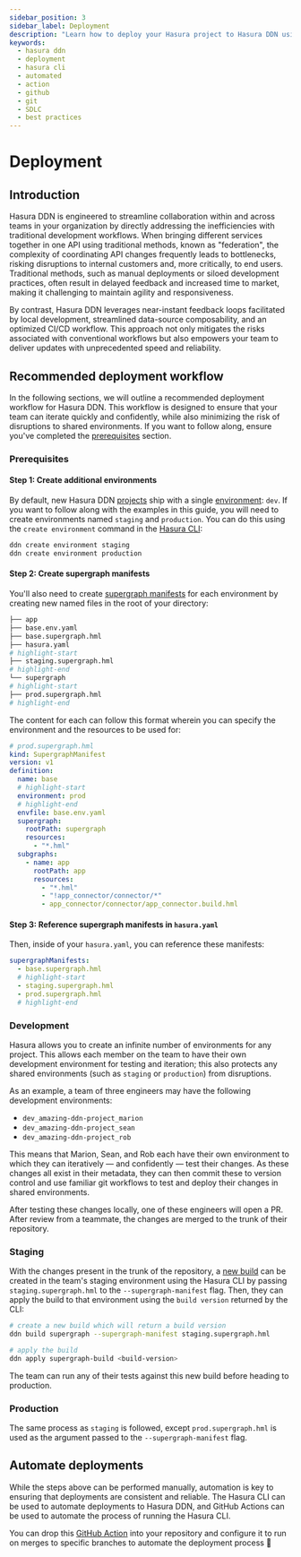 ```yaml
---
sidebar_position: 3
sidebar_label: Deployment
description: "Learn how to deploy your Hasura project to Hasura DDN using the Hasura CLI and GitHub Actions."
keywords:
  - hasura ddn
  - deployment
  - hasura cli
  - automated
  - action
  - github
  - git
  - SDLC
  - best practices
---
```


# Deployment

## Introduction

Hasura DDN is engineered to streamline collaboration within and across teams in your organization by directly addressing
the inefficiencies with traditional development workflows. When bringing different services together in one API using
traditional methods, known as "federation", the complexity of coordinating API changes frequently leads to bottlenecks,
risking disruptions to internal customers and, more critically, to end users. Traditional methods, such as manual
deployments or siloed development practices, often result in delayed feedback and increased time to market, making it
challenging to maintain agility and responsiveness.

By contrast, Hasura DDN leverages near-instant feedback loops facilitated by local development, streamlined data-source
composability, and an optimized CI/CD workflow. This approach not only mitigates the risks associated with conventional
workflows but also empowers your team to deliver updates with unprecedented speed and reliability.

## Recommended deployment workflow

In the following sections, we will outline a recommended deployment workflow for Hasura DDN. This workflow is designed
to ensure that your team can iterate quickly and confidently, while also minimizing the risk of disruptions to shared
environments. If you want to follow along, ensure you've completed the [prerequisites](#prerequisites) section.

### Prerequisites

#### Step 1: Create additional environments

By default, new Hasura DDN [projects](/ci-cd/projects.mdx) ship with a single [environment](/ci-cd/environments.mdx):
`dev`. If you want to follow along with the examples in this guide, you will need to create environments named `staging`
and `production`. You can do this using the `create environment` command in the
[Hasura CLI](/cli/commands/create-environment.mdx):

```bash
ddn create environment staging
ddn create environment production
```

#### Step 2: Create supergraph manifests

You'll also need to create [supergraph manifests](/ci-cd/config.mdx#supergraph-manifests) for each environment by creating new
named files in the root of your directory:

```bash
├── app
├── base.env.yaml
├── base.supergraph.hml
├── hasura.yaml
# highlight-start
├── staging.supergraph.hml
# highlight-end
└── supergraph
# highlight-start
├── prod.supergraph.hml
# highlight-end
```

The content for each can follow this format wherein you can specify the environment and the resources to be used for:

```yml
# prod.supergraph.hml
kind: SupergraphManifest
version: v1
definition:
  name: base
  # highlight-start
  environment: prod
  # highlight-end
  envfile: base.env.yaml
  supergraph:
    rootPath: supergraph
    resources:
      - "*.hml"
  subgraphs:
    - name: app
      rootPath: app
      resources:
        - "*.hml"
        - "!app_connector/connector/*"
        - app_connector/connector/app_connector.build.hml
```

#### Step 3: Reference supergraph manifests in `hasura.yaml`

Then, inside of your `hasura.yaml`, you can reference these manifests:

```yml
supergraphManifests:
  - base.supergraph.hml
  # highlight-start
  - staging.supergraph.hml
  - prod.supergraph.hml
  # highlight-end
```

### Development

Hasura allows you to create an infinite number of environments for any project. This allows each member on the team to
have their own development environment for testing and iteration; this also protects any shared environments (such as
`staging` or `production`) from disruptions.

As an example, a team of three engineers may have the following development environments:

- `dev_amazing-ddn-project_marion`
- `dev_amazing-ddn-project_sean`
- `dev_amazing-ddn-project_rob`

This means that Marion, Sean, and Rob each have their own environment to which they can iteratively — and confidently —
test their changes. As these changes all exist in their metadata, they can then commit these to version control and use
familiar git workflows to test and deploy their changes in shared environments.

After testing these changes locally, one of these engineers will open a PR. After review from a teammate, the changes
are merged to the trunk of their repository.

### Staging

With the changes present in the trunk of the repository, a [new build](/ci-cd/builds.mdx) can be created in the team's staging
environment using the Hasura CLI by passing `staging.supergraph.hml` to the `--supergraph-manifest`
flag. Then, they can apply the build to that environment using the `build version` returned by the CLI:

```bash
# create a new build which will return a build version
ddn build supergraph --supergraph-manifest staging.supergraph.hml
```

```bash
# apply the build
ddn apply supergraph-build <build-version>
```

The team can run any of their tests against this new build before heading to production.

### Production

The same process as `staging` is followed, except `prod.supergraph.hml` is used as the argument passed to the
`--supergraph-manifest` flag.

## Automate deployments

While the steps above can be performed manually, automation is key to ensuring that deployments are consistent and
reliable. The Hasura CLI can be used to automate deployments to Hasura DDN, and GitHub Actions can be used to automate
the process of running the Hasura CLI.

You can drop this [GitHub Action](https://github.com/marketplace/actions/ddn-deployment) into your repository and
configure it to run on merges to specific branches to automate the deployment process 🎉
